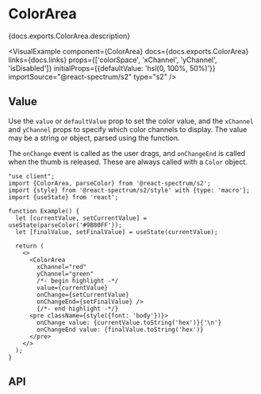 


# ColorArea

<PageDescription>{docs.exports.ColorArea.description}</PageDescription>

<VisualExample
  component={ColorArea}
  docs={docs.exports.ColorArea}
  links={docs.links}
  props={['colorSpace', 'xChannel', 'yChannel', 'isDisabled']}
  initialProps={{defaultValue: 'hsl(0, 100%, 50%)'}}
  importSource="@react-spectrum/s2"
  type="s2" />

## Value

Use the `value` or `defaultValue` prop to set the color value, and the `xChannel` and `yChannel` props to specify which color channels to display. The value may be a string or <TypeLink type={docs.exports.Color} links={docs.links} /> object, parsed using the <TypeLink type={docs.exports.parseColor} links={docs.links} /> function.

The `onChange` event is called as the user drags, and `onChangeEnd` is called when the thumb is released. These are always called with a `Color` object.

```tsx render
"use client";
import {ColorArea, parseColor} from '@react-spectrum/s2';
import {style} from '@react-spectrum/s2/style' with {type: 'macro'};
import {useState} from 'react';

function Example() {
  let [currentValue, setCurrentValue] = useState(parseColor('#9B80FF'));
  let [finalValue, setFinalValue] = useState(currentValue);

  return (
    <>
      <ColorArea
        xChannel="red"
        yChannel="green"
        /*- begin highlight -*/
        value={currentValue}
        onChange={setCurrentValue}
        onChangeEnd={setFinalValue} />
        {/*- end highlight -*/}
      <pre className={style({font: 'body'})}>
        onChange value: {currentValue.toString('hex')}{'\n'}
        onChangeEnd value: {finalValue.toString('hex')}
      </pre>
    </>
  );
}
```

## API

<PropTable component={docs.exports.ColorArea} links={docs.links} />
